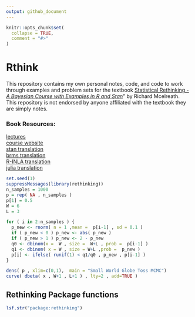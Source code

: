 ```yaml
---
output: github_document
---
```


<!-- README.md is generated from README.Rmd. Please edit that file -->

```r
knitr::opts_chunk$set(
  collapse = TRUE,
  comment = "#>"
)
```
# Rthink

<!-- badges: start -->
<!-- badges: end -->


This repository contains my own personal notes, code, and code to work through examples and problem sets for the textbook [Statistical Rethinking - *A Bayesian Course with Examples in R and Stan*](https://xcelab.net/rm/statistical-rethinking/)" by Richard Mcelreath.  This repository is not endorsed by anyone affiliated with the textbook they are simply notes. 

### Book Resources: 
[lectures](https://www.youtube.com/watch?v=4WVelCswXo4&list=PLDcUM9US4XdNM4Edgs7weiyIguLSToZRI)  
[course website](https://xcelab.net/rm/statistical-rethinking/)  
[stan translation](https://vincentarelbundock.github.io/rethinking2/)  
[brms translation](https://bookdown.org/content/4857/)  
[R-INLA translation](https://akawiecki.github.io/statistical_rethinking_inla/)  
[julia translation](https://github.com/StatisticalRethinkingJulia)  

```r
set.seed(1)
suppressMessages(library(rethinking))
n_samples = 1000 
p = rep( NA , n_samples ) 
p[1] = 0.5
W = 6 
L = 3 

for ( i in 2:n_samples ) {
  p_new <- rnorm( n = 1 ,mean =  p[i-1] , sd = 0.1 )
  if ( p_new < 0 ) p_new <- abs( p_new )
  if ( p_new > 1 ) p_new <- 2 - p_new
  q0 <- dbinom(x =  W , size =  W+L , prob =  p[i-1] )
  q1 <- dbinom( x = W , size = W+L ,prob =  p_new )
  p[i] <- ifelse( runif(1) < q1/q0 , p_new , p[i-1] )
}

dens( p , xlim=c(0,1),  main = "Small World Globe Toss MCMC")
curve( dbeta( x , W+1 , L+1 ) , lty=2 , add=TRUE )
```

## Rethinking Package functions  
```r
lsf.str("package:rethinking") 
```



